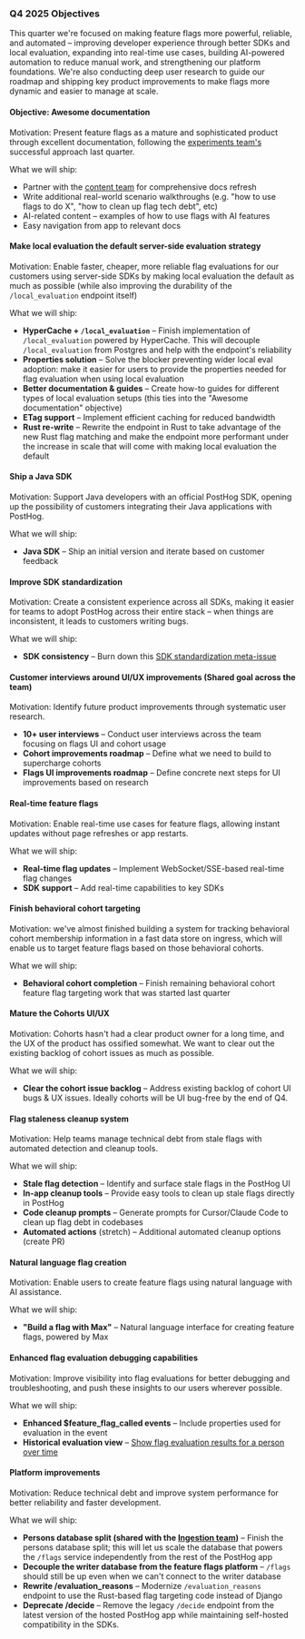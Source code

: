 ### Q4 2025 Objectives
This quarter we're focused on making feature flags more powerful, reliable, and automated – improving developer experience through better SDKs and local evaluation, expanding into real-time use cases, building AI-powered automation to reduce manual work, and strengthening our platform foundations. We're also conducting deep user research to guide our roadmap and shipping key product improvements to make flags more dynamic and easier to manage at scale.


#### Objective: Awesome documentation <TeamMember name="Dylan Martin" photo />
Motivation: Present feature flags as a mature and sophisticated product through excellent documentation, following the [experiments team's](/team/experiments) successful approach last quarter.

What we will ship:
* Partner with the [content team](/teams/content) for comprehensive docs refresh
* Write additional real-world scenario walkthroughs (e.g. "how to use flags to do X", "how to clean up flag tech debt", etc)
* AI-related content – examples of how to use flags with AI features
* Easy navigation from app to relevant docs

#### Make local evaluation the default server-side evaluation strategy <TeamMember name="Dylan Martin" photo /> <TeamMember name="Phil Haack" photo />
Motivation: Enable faster, cheaper, more reliable flag evaluations for our customers using server-side SDKs by making local evaluation the default as much as possible (while also improving the durability of the `/local_evaluation` endpoint itself)

What we will ship:
* **HyperCache + `/local_evaluation`** – Finish implementation of `/local_evaluation` powered by HyperCache. This will decouple `/local_evaluation` from Postgres and help with the endpoint's reliability <TeamMember name="Phil Haack" photo />
* **Properties solution** – Solve the blocker preventing wider local eval adoption: make it easier for users to provide the properties needed for flag evaluation when using local evaluation <TeamMember name="Dylan Martin" photo /> <TeamMember name="Phil Haack" photo />
* **Better documentation & guides** – Create how-to guides for different types of local evaluation setups (this ties into the "Awesome documentation" objective) <TeamMember name="Dylan Martin" photo />
* **ETag support** – Implement efficient caching for reduced bandwidth <TeamMember name="Phil Haack" photo /> 
* **Rust re-write** – Rewrite the endpoint in Rust to take advantage of the new Rust flag matching and make the endpoint more performant under the increase in scale that will come with making local evaluation the default <TeamMember name="Phil Haack" photo />

#### Ship a Java SDK <TeamMember name="Dustin Byrne" photo />
Motivation: Support Java developers with an official PostHog SDK, opening up the possibility of customers integrating their Java applications with PostHog.

What we will ship:
* **Java SDK** – Ship an initial version and iterate based on customer feedback

#### Improve SDK standardization <TeamMember name="Dustin Byrne" photo />
Motivation: Create a consistent experience across all SDKs, making it easier for teams to adopt PostHog across their entire stack – when things are inconsistent, it leads to customers writing bugs.

What we will ship:
* **SDK consistency** – Burn down this [SDK standardization meta-issue](https://github.com/PostHog/posthog/issues/31425)

#### Customer interviews around UI/UX improvements (Shared goal across the team)
Motivation: Identify future product improvements through systematic user research.

* **10+ user interviews** – Conduct user interviews across the team focusing on flags UI and cohort usage
* **Cohort improvements roadmap** – Define what we need to build to supercharge cohorts
* **Flags UI improvements roadmap** – Define concrete next steps for UI improvements based on research

#### Real-time feature flags <TeamMember name="Gustavo Henrique Strassburger" photo />
Motivation: Enable real-time use cases for feature flags, allowing instant updates without page refreshes or app restarts.

What we will ship:
* **Real-time flag updates** – Implement WebSocket/SSE-based real-time flag changes
* **SDK support** – Add real-time capabilities to key SDKs

#### Finish behavioral cohort targeting <TeamMember name="Dylan Martin" photo />
Motivation: we've almost finished building a system for tracking behavioral cohort membership information in a fast data store on ingress, which will enable us to target feature flags based on those behavioral cohorts.

What we will ship:
* **Behavioral cohort completion** – Finish remaining behavioral cohort feature flag targeting work that was started last quarter

#### Mature the Cohorts UI/UX <TeamMember name="Gustavo Henrique Strassburger" photo />
Motivation: Cohorts hasn't had a clear product owner for a long time, and the UX of the product has ossified somewhat. We want to clear out the existing backlog of cohort issues as much as possible.

What we will ship:
* **Clear the cohort issue backlog** – Address existing backlog of cohort UI bugs & UX issues. Ideally cohorts will be UI bug-free by the end of Q4.

#### Flag staleness cleanup system <TeamMember name="Phil Haack" photo />
Motivation: Help teams manage technical debt from stale flags with automated detection and cleanup tools.

What we will ship:
* **Stale flag detection** – Identify and surface stale flags in the PostHog UI
* **In-app cleanup tools** – Provide easy tools to clean up stale flags directly in PostHog
* **Code cleanup prompts** – Generate prompts for Cursor/Claude Code to clean up flag debt in codebases
* **Automated actions** (stretch) – Additional automated cleanup options (create PR)

#### Natural language flag creation <TeamMember name="Phil Haack" photo />
Motivation: Enable users to create feature flags using natural language with AI assistance.

What we will ship:
* **"Build a flag with Max"** – Natural language interface for creating feature flags, powered by Max

#### Enhanced flag evaluation debugging capabilities <TeamMember name="Dylan Martin" photo />
Motivation: Improve visibility into flag evaluations for better debugging and troubleshooting, and push these insights to our users wherever possible.

What we will ship:
* **Enhanced $feature_flag_called events** – Include properties used for evaluation in the event
* **Historical evaluation view** – [Show flag evaluation results for a person over time](https://github.com/PostHog/posthog/issues/38669)

#### Platform improvements <TeamMember name="Dylan Martin" photo />
Motivation: Reduce technical debt and improve system performance for better reliability and faster development.

What we will ship:
* **Persons database split (shared with the [Ingestion team](/teams/ingestion))** – Finish the persons database split; this will let us scale the database that powers the `/flags` service independently from the rest of the PostHog app
* **Decouple the writer database from the feature flags platform** – `/flags` should still be up even when we can't connect to the writer database
* **Rewrite /evaluation_reasons** – Modernize `/evaluation_reasons` endpoint to use the Rust-based flag targeting code instead of Django
* **Deprecate /decide** – Remove the legacy `/decide` endpoint from the latest version of the hosted PostHog app while maintaining self-hosted compatibility in the SDKs.